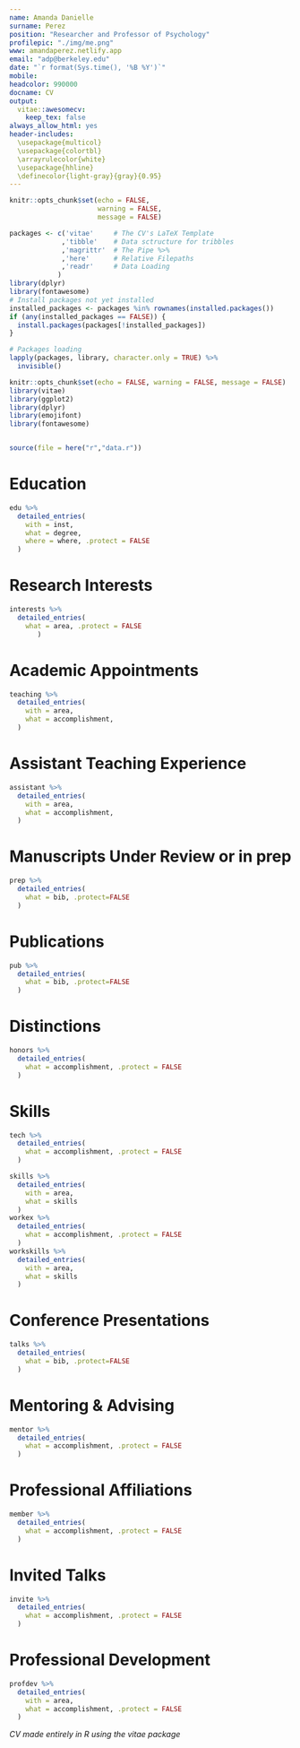 ```yaml
---
name: Amanda Danielle
surname: Perez
position: "Researcher and Professor of Psychology"
profilepic: "./img/me.png"
www: amandaperez.netlify.app
email: "adp@berkeley.edu"
date: "`r format(Sys.time(), '%B %Y')`"
mobile: 
headcolor: 990000
docname: CV
output: 
  vitae::awesomecv:
    keep_tex: false
always_allow_html: yes
header-includes:
  \usepackage{multicol}
  \usepackage{colortbl}
  \arrayrulecolor{white}
  \usepackage{hhline}
  \definecolor{light-gray}{gray}{0.95}
---
```


```r
knitr::opts_chunk$set(echo = FALSE,
                      warning = FALSE,
                      message = FALSE)

packages <- c('vitae'     # The CV's LaTeX Template
             ,'tibble'    # Data sctructure for tribbles
             ,'magrittr'  # The Pipe %>%
             ,'here'      # Relative Filepaths
             ,'readr'     # Data Loading
            )
library(dplyr)
library(fontawesome)
# Install packages not yet installed
installed_packages <- packages %in% rownames(installed.packages())
if (any(installed_packages == FALSE)) {
  install.packages(packages[!installed_packages])
}

# Packages loading
lapply(packages, library, character.only = TRUE) %>%
  invisible()

knitr::opts_chunk$set(echo = FALSE, warning = FALSE, message = FALSE)
library(vitae)
library(ggplot2)
library(dplyr)
library(emojifont)
library(fontawesome)


source(file = here("r","data.r"))

```

# \faIcon{university} Education


```r

edu %>%
  detailed_entries(
    with = inst,
    what = degree,
    where = where, .protect = FALSE
  )

```



# \faIcon{lightbulb} Research Interests

```r

interests %>%
  detailed_entries(
    what = area, .protect = FALSE
       ) 

```


# \faIcon{chalkboard-teacher} Academic Appointments

```r

teaching %>%
  detailed_entries(
    with = area,
    what = accomplishment,
  )

```

\newpage

# \faIcon{chalkboard} Assistant Teaching Experience

```r

assistant %>%
  detailed_entries(
    with = area,
    what = accomplishment,
  )

```

# \faIcon{edit} Manuscripts Under Review or in prep

```r

prep %>%
  detailed_entries(
    what = bib, .protect=FALSE
  )

```

# \faIcon{file} Publications

```r

pub %>%
  detailed_entries(
    what = bib, .protect=FALSE
  )

```

\newpage

# \faIcon{medal} Distinctions

```r

honors %>%
  detailed_entries(
    what = accomplishment, .protect = FALSE
  )

```


# \faIcon{brain} Skills

```r
tech %>%
  detailed_entries(
    what = accomplishment, .protect = FALSE
  )

skills %>%
  detailed_entries(
    with = area,
    what = skills
  )
workex %>%
  detailed_entries(
    what = accomplishment, .protect = FALSE
  )
workskills %>%
  detailed_entries(
    with = area,
    what = skills
  )
```

# \faIcon{comments} Conference Presentations

```r
talks %>%
  detailed_entries(
    what = bib, .protect=FALSE
  )
```


# \faIcon{users} Mentoring & Advising

```r
mentor %>%
  detailed_entries(
    what = accomplishment, .protect = FALSE
  )
```

# \faIcon{black-tie} Professional Affiliations

```r
member %>%
  detailed_entries(
    what = accomplishment, .protect = FALSE
  )
```

# \faIcon{comment-alt} Invited Talks

```r
invite %>%
  detailed_entries(
    what = accomplishment, .protect = FALSE
  )
```
 
\newpage
 
# \faIcon{school} Professional Development

```r
profdev %>%
  detailed_entries(
    with = area,
    what = accomplishment, .protect = FALSE
  )
```


*CV made entirely in R using the vitae package*